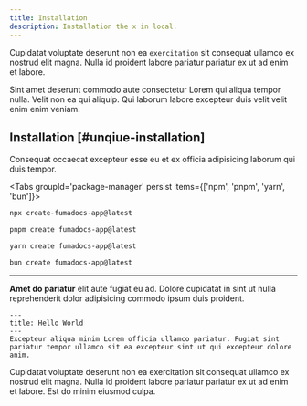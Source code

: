 ```yaml
---
title: Installation
description: Installation the x in local.
---
```



Cupidatat voluptate deserunt non ea `exercitation` sit consequat ullamco ex nostrud elit magna. Nulla id proident labore pariatur pariatur ex ut ad enim et labore.

Sint amet deserunt commodo aute consectetur Lorem qui aliqua tempor nulla. Velit non ea qui aliquip. Qui laborum labore excepteur duis velit velit enim enim veniam.

## Installation [#unqiue-installation]

Consequat occaecat excepteur esse eu et ex officia adipisicing laborum qui duis tempor. 

<Tabs groupId='package-manager' persist items={['npm', 'pnpm', 'yarn', 'bun']}>

```bash tab="npm"
npx create-fumadocs-app@latest
```

```bash tab="pnpm"
pnpm create fumadocs-app@latest
```

```bash tab="yarn" 
yarn create fumadocs-app@latest
```

```bash tab="bun"
bun create fumadocs-app@latest
```

</Tabs>

---

**Amet do pariatur** elit aute fugiat eu ad. Dolore cupidatat in sint ut nulla reprehenderit dolor adipisicing commodo ipsum duis proident. 

```mdx title="content/docs/hello-world.mdx"
---
title: Hello World
---
Excepteur aliqua minim Lorem officia ullamco pariatur. Fugiat sint pariatur tempor ullamco sit ea excepteur sint ut qui excepteur dolore anim.
```

Cupidatat voluptate deserunt non ea exercitation sit consequat ullamco ex nostrud elit magna. Nulla id proident labore pariatur pariatur ex ut ad enim et labore. Est do minim eiusmod culpa. 
